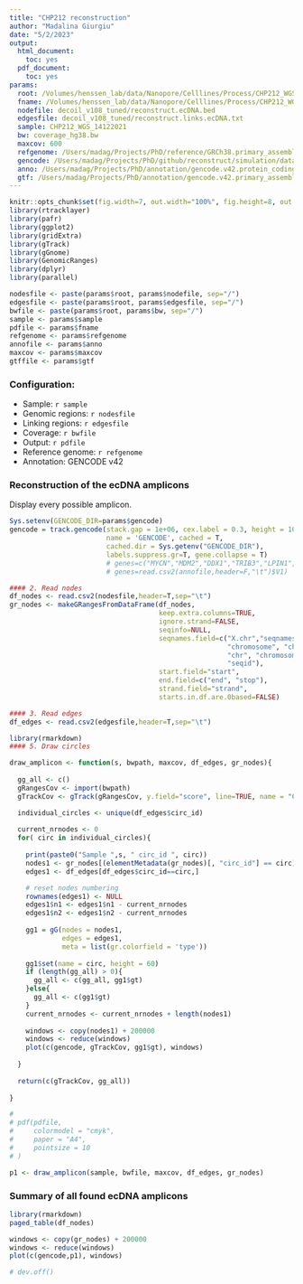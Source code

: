 ```yaml
---
title: "CHP212 reconstruction"
author: "Madalina Giurgiu"
date: "5/2/2023"
output:
  html_document:
    toc: yes
  pdf_document:
    toc: yes
params:
  root: /Volumes/henssen_lab/data/Nanopore/Celllines/Process/CHP212_WGS_14122021/hg38
  fname: /Volumes/henssen_lab/data/Nanopore/Celllines/Process/CHP212_WGS_14122021/hg38/decoil_v108_tuned/reconstruct.ecDNA.pdf
  nodefile: decoil_v108_tuned/reconstruct.ecDNA.bed
  edgesfile: decoil_v108_tuned/reconstruct.links.ecDNA.txt
  sample: CHP212_WGS_14122021
  bw: coverage_hg38.bw
  maxcov: 600
  refgenome: /Users/madag/Projects/PhD/reference/GRCh38.primary_assembly.genome.fa
  gencode: /Users/madag/Projects/PhD/github/reconstruct/simulation/data/annotation/gencode_hg38
  anno: /Users/madag/Projects/PhD/annotation/gencode.v42.protein_coding_genes.txt
  gtf: /Users/madag/Projects/PhD/annotation/gencode.v42.primary_assembly.basic.annotation.gtf
---
```


```r
knitr::opts_chunk$set(fig.width=7, out.width="100%", fig.height=8, out.height="100%")
library(rtracklayer)
library(pafr)
library(ggplot2)
library(gridExtra)
library(gTrack)
library(gGnome)
library(GenomicRanges)
library(dplyr)
library(parallel)

nodesfile <- paste(params$root, params$nodefile, sep="/")
edgesfile <- paste(params$root, params$edgesfile, sep="/")
bwfile <- paste(params$root, params$bw, sep="/")
sample <- params$sample
pdfile <- params$fname
refgenome <- params$refgenome
annofile <- params$anno
maxcov <- params$maxcov
gtffile <- params$gtf
```

### Configuration:

- Sample: `r sample`
- Genomic regions: `r nodesfile`
- Linking regions: `r edgesfile`
- Coverage: `r bwfile`
- Output: `r pdfile`
- Reference genome: `r refgenome`
- Annotation: GENCODE v42

### Reconstruction of the ecDNA amplicons

Display every possible amplicon.

```r
Sys.setenv(GENCODE_DIR=params$gencode)
gencode = track.gencode(stack.gap = 1e+06, cex.label = 0.3, height = 100,
                        name = 'GENCODE', cached = T, 
                        cached.dir = Sys.getenv("GENCODE_DIR"),
                        labels.suppress.gr=T, gene.collapse = T)
                        # genes=c("MYCN","MDM2","DDX1","TRIB3","LPIN1","NBAS","GACAT3","CDK4"),
                        # genes=read.csv2(annofile,header=F,"\t")$V1)
```

```r
#### 2. Read nodes 
df_nodes <- read.csv2(nodesfile,header=T,sep="\t")
gr_nodes <- makeGRangesFromDataFrame(df_nodes,
                                     keep.extra.columns=TRUE,
                                     ignore.strand=FALSE,
                                     seqinfo=NULL,
                                     seqnames.field=c("X.chr","seqnames", "seqname",
                                                      "chromosome", "chrom",
                                                      "chr", "chromosome_name",
                                                      "seqid"),
                                     start.field="start",
                                     end.field=c("end", "stop"),
                                     strand.field="strand",
                                     starts.in.df.are.0based=FALSE)

#### 3. Read edges
df_edges <- read.csv2(edgesfile,header=T,sep="\t")

```

```r

library(rmarkdown)
#### 5. Draw circles

draw_amplicon <- function(s, bwpath, maxcov, df_edges, gr_nodes){
  
  gg_all <- c()
  gRangesCov <- import(bwpath)
  gTrackCov <- gTrack(gRangesCov, y.field="score", line=TRUE, name = "COV", y0=0, y1=maxcov, height=60)

  individual_circles <- unique(df_edges$circ_id)
  
  current_nrnodes <- 0
  for( circ in individual_circles){
    
    print(paste0("Sample ",s, " circ_id ", circ))
    nodes1 <- gr_nodes[(elementMetadata(gr_nodes)[, "circ_id"] == circ)]
    edges1 <- df_edges[df_edges$circ_id==circ,]

    # reset nodes numbering 
    rownames(edges1) <- NULL
    edges1$n1 <- edges1$n1 - current_nrnodes
    edges1$n2 <- edges1$n2 - current_nrnodes
    
    gg1 = gG(nodes = nodes1, 
             edges = edges1, 
             meta = list(gr.colorfield = 'type'))
    
    gg1$set(name = circ, height = 60)
    if (length(gg_all) > 0){
      gg_all <- c(gg_all, gg1$gt)
    }else{
      gg_all <- c(gg1$gt)
    }
    current_nrnodes <- current_nrnodes + length(nodes1)
    
    windows <- copy(nodes1) + 200000
    windows <- reduce(windows)
    plot(c(gencode, gTrackCov, gg1$gt), windows)
  
  }
  
  return(c(gTrackCov, gg_all))
  
}

# 
# pdf(pdfile,
#     colormodel = "cmyk",
#     paper = "A4",
#     pointsize = 10
# )

p1 <- draw_amplicon(sample, bwfile, maxcov, df_edges, gr_nodes)

```

### Summary of all found ecDNA amplicons

```r
library(rmarkdown)
paged_table(df_nodes)
```

```r
windows <- copy(gr_nodes) + 200000
windows <- reduce(windows)
plot(c(gencode,p1), windows)

# dev.off()

```